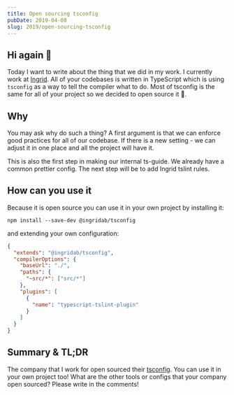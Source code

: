 ```yaml
---
title: Open sourcing tsconfig
pubDate: 2019-04-08
slug: 2019/open-sourcing-tsconfig
---
```


## Hi again 🖖

Today I want to write about the thing that we did in my work. I currently work at [Ingrid](https://www.ingrid.com/). All of your codebases is written in TypeScript which is using `tsconfig` as a way
to tell the compiler what to do. Most of tsconfig is the same for all of your project
so we decided to open source it 🎉.

## Why

You may ask why do such a thing? A first argument is that we can enforce good practices
for all of our codebase. If there is a new setting - we can adjust it in one place and
all the project will have it.

This is also the first step in making our internal ts-guide. We already have a common
prettier config. The next step will be to add Ingrid tslint rules.

## How can you use it

Because it is open source you can use it in your own project by installing it:

```shell
npm install --save-dev @ingridab/tsconfig
```

and extending your own configuration:

```json
{
  "extends": "@ingridab/tsconfig",
  "compilerOptions": {
    "baseUrl": "./",
    "paths": {
      "~src/*": ["src/*"]
    },
    "plugins": [
      {
        "name": "typescript-tslint-plugin"
      }
    ]
  }
}
```

## Summary & TL;DR

The company that I work for open sourced their [tsconfig](https://www.npmjs.com/package/@ingridab/tsconfig).
You can use it in your own project too! What are the other
tools or configs that your company open sourced? Please write in the comments!

